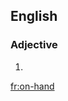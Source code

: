 ==English==

===Adjective===
{{en-adj|-}}

# {{alternative spelling of|on hand|lang=en}}

[[fr:on-hand]]